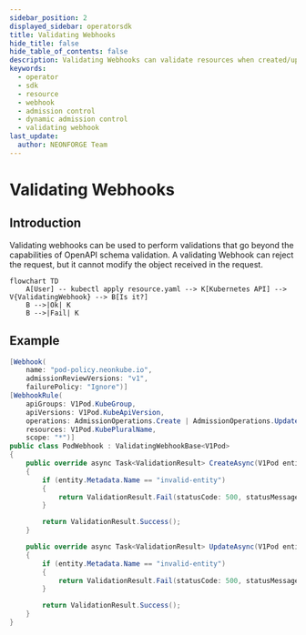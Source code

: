 ```yaml
---
sidebar_position: 2
displayed_sidebar: operatorsdk
title: Validating Webhooks
hide_title: false
hide_table_of_contents: false
description: Validating Webhooks can validate resources when created/updated.
keywords:
  - operator
  - sdk
  - resource
  - webhook
  - admission control
  - dynamic admission control
  - validating webhook
last_update:
  author: NEONFORGE Team
---
```



# Validating Webhooks

## Introduction

Validating webhooks can be used to perform validations that go beyond the
capabilities of OpenAPI schema validation. A validating Webhook can reject the
request, but it cannot modify the object received in the request.

```mermaid
flowchart TD
    A[User] -- kubectl apply resource.yaml --> K[Kubernetes API] --> V{ValidatingWebhook} --> B[Is it?]
    B -->|Ok| K
    B -->|Fail| K
```

## Example

```csharp
[Webhook(
    name: "pod-policy.neonkube.io",
    admissionReviewVersions: "v1",
    failurePolicy: "Ignore")]
[WebhookRule(
    apiGroups: V1Pod.KubeGroup,
    apiVersions: V1Pod.KubeApiVersion,
    operations: AdmissionOperations.Create | AdmissionOperations.Update,
    resources: V1Pod.KubePluralName,
    scope: "*")]
public class PodWebhook : ValidatingWebhookBase<V1Pod>
{
    public override async Task<ValidationResult> CreateAsync(V1Pod entity, bool dryRun)
    {
        if (entity.Metadata.Name == "invalid-entity")
        {
            return ValidationResult.Fail(statusCode: 500, statusMessage: "Entity name is not valid.");
        }

        return ValidationResult.Success();
    }

    public override async Task<ValidationResult> UpdateAsync(V1Pod entity, V1Pod oldEntity, bool dryRun)
    {
        if (entity.Metadata.Name == "invalid-entity")
        {
            return ValidationResult.Fail(statusCode: 500, statusMessage: "Entity name is not valid.");
        }

        return ValidationResult.Success();
    }
}
```
